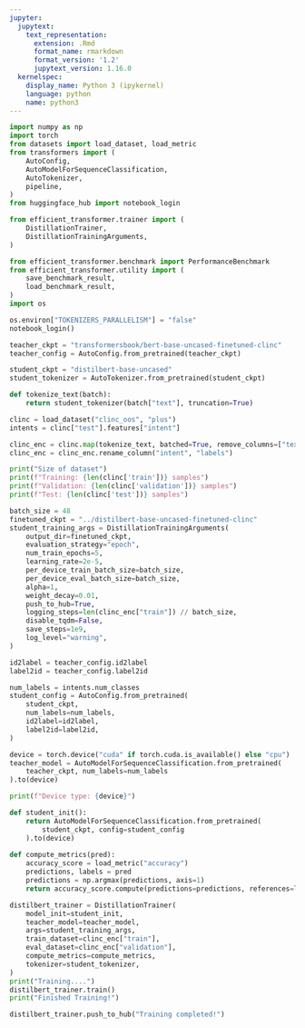 ```yaml
---
jupyter:
  jupytext:
    text_representation:
      extension: .Rmd
      format_name: rmarkdown
      format_version: '1.2'
      jupytext_version: 1.16.0
  kernelspec:
    display_name: Python 3 (ipykernel)
    language: python
    name: python3
---
```


```python
import numpy as np
import torch
from datasets import load_dataset, load_metric
from transformers import (
    AutoConfig,
    AutoModelForSequenceClassification,
    AutoTokenizer,
    pipeline,
)
from huggingface_hub import notebook_login

from efficient_transformer.trainer import (
    DistillationTrainer,
    DistillationTrainingArguments,
)

from efficient_transformer.benchmark import PerformanceBenchmark
from efficient_transformer.utility import (
    save_benchmark_result,
    load_benchmark_result,
)
import os

os.environ["TOKENIZERS_PARALLELISM"] = "false"
notebook_login()
```

```python
teacher_ckpt = "transformersbook/bert-base-uncased-finetuned-clinc"
teacher_config = AutoConfig.from_pretrained(teacher_ckpt)

student_ckpt = "distilbert-base-uncased"
student_tokenizer = AutoTokenizer.from_pretrained(student_ckpt)
```

```python
def tokenize_text(batch):
    return student_tokenizer(batch["text"], truncation=True)

clinc = load_dataset("clinc_oos", "plus")
intents = clinc["test"].features["intent"]

clinc_enc = clinc.map(tokenize_text, batched=True, remove_columns=["text"])
clinc_enc = clinc_enc.rename_column("intent", "labels")
```

```python
print("Size of dataset")
print(f"Training: {len(clinc['train'])} samples")
print(f"Validation: {len(clinc['validation'])} samples")
print(f"Test: {len(clinc['test'])} samples")
```

```python
batch_size = 48
finetuned_ckpt = "../distilbert-base-uncased-finetuned-clinc"
student_training_args = DistillationTrainingArguments(
    output_dir=finetuned_ckpt,
    evaluation_strategy="epoch",
    num_train_epochs=5,
    learning_rate=2e-5,
    per_device_train_batch_size=batch_size,
    per_device_eval_batch_size=batch_size,
    alpha=1,
    weight_decay=0.01,
    push_to_hub=True,
    logging_steps=len(clinc_enc["train"]) // batch_size,
    disable_tqdm=False,
    save_steps=1e9,
    log_level="warning",
)

id2label = teacher_config.id2label
label2id = teacher_config.label2id

num_labels = intents.num_classes
student_config = AutoConfig.from_pretrained(
    student_ckpt,
    num_labels=num_labels,
    id2label=id2label,
    label2id=label2id,
)
```

```python
device = torch.device("cuda" if torch.cuda.is_available() else "cpu")
teacher_model = AutoModelForSequenceClassification.from_pretrained(
    teacher_ckpt, num_labels=num_labels
).to(device)
```

```python
print(f"Device type: {device}")
```

```python
def student_init():
    return AutoModelForSequenceClassification.from_pretrained(
        student_ckpt, config=student_config
    ).to(device)
    
def compute_metrics(pred):
    accuracy_score = load_metric("accuracy")
    predictions, labels = pred
    predictions = np.argmax(predictions, axis=1)
    return accuracy_score.compute(predictions=predictions, references=labels)
```

```python
distilbert_trainer = DistillationTrainer(
    model_init=student_init,
    teacher_model=teacher_model,
    args=student_training_args,
    train_dataset=clinc_enc["train"],
    eval_dataset=clinc_enc["validation"],
    compute_metrics=compute_metrics,
    tokenizer=student_tokenizer,
)
print("Training....")
distilbert_trainer.train()
print("Finished Training!")
```

```python
distilbert_trainer.push_to_hub("Training completed!")
```

```python

```
